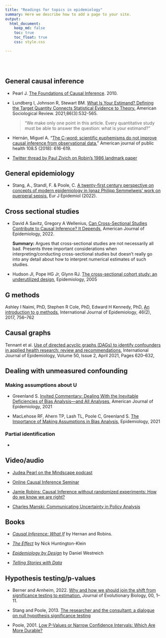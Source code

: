 ```yaml
---
title: "Readings for topics in epidemiology"
summary: Here we describe how to add a page to your site.
output:
  html_document:
    keep_md: false
    toc: true
    toc_float: true
    css: style.css

---
```


</br>
</br>

## General causal inference

- Pearl J. [The Foundations of Causal Inference](https://ftp.cs.ucla.edu/pub/stat_ser/r355-reprint.pdf). 2010.

- Lundberg I, Johnson R, Stewart BM. [What Is Your Estimand? Defining the Target Quantity Connects Statistical Evidence to Theory.](https://journals.sagepub.com/doi/10.1177/00031224211004187) American Sociological Review. 2021;86(3):532-565.

  >"We make only one point in this article. Every quantitative study must be able to answer the question: what is your estimand?"

- Hernán, Miguel A. "[The C-word: scientific euphemisms do not improve causal inference from observational data.](https://ajph.aphapublications.org/doi/10.2105/AJPH.2018.304392)" American journal of public health 108.5 (2018): 616-619.

- [Twitter thread by Paul Zivich on Robin's 1986 landmark paper](https://twitter.com/PausalZ/status/1328153586983981061)
  
## General epidemiology 

- Stang, A., Standl, F. & Poole, C. [A twenty-first century perspective on concepts of modern epidemiology in Ignaz Philipp Semmelweis’ work on puerperal sepsis.](https://doi.org/10.1007/s10654-022-00871-8) Eur J Epidemiol (2022). 

## Cross sectional studies

- David A Savitz, Gregory A Wellenius, [Can Cross-Sectional Studies Contribute to Causal Inference? It Depends](https://academic.oup.com/aje/advance-article-abstract/doi/10.1093/aje/kwac037/6539984), American Journal of Epidemiology, 2022.      

  **Summary:** Argues that cross-sectional studies are not necessarily all bad. Presents three important considerations when interpreting/conducting cross-sectional studies but doesn't really go into any detail about how to interpret numerical estimates of such studies. 
  
- Hudson JI, Pope HG Jr, Glynn RJ. [The cross-sectional cohort study: an underutilized design](https://pubmed.ncbi.nlm.nih.gov/15824552/), Epidemiology, 2005  


## G methods

Ashley I Naimi, PhD, Stephen R Cole, PhD, Edward H Kennedy, PhD, [An introduction to g methods](https://academic.oup.com/ije/article/46/2/756/2760169), International Journal of Epidemiology, 46(2), 2017, 756–762


## Causal graphs

Tennant et al. [Use of directed acyclic graphs (DAGs) to identify confounders in applied health research: review and recommendations](https://doi.org/10.1093/ije/dyaa213), International Journal of Epidemiology, Volume 50, Issue 2, April 2021, Pages 620–632, 


## Dealing with unmeasured confounding

### Making assumptions about U

- Greenland S. [Invited Commentary: Dealing With the Inevitable Deficiencies of Bias Analysis—and All Analyses](https://academic.oup.com/aje/article/190/8/1617/6189732), American Journal of Epidemiology, 2021

- MacLehose RF, Ahern TP, Lash TL, Poole C, Greenland S. [The Importance of Making Assumptions in Bias Analysis](https://journals.lww.com/epidem/Fulltext/2021/09000/The_Importance_of_Making_Assumptions_in_Bias.1.aspx), Epidemiology, 2021

### Partial identification

- 


## Video/audio

- [Judea Pearl on the Mindscape podcast](https://www.preposterousuniverse.com/podcast/2022/05/09/196-judea-pearl-on-cause-and-effect/)

- [Online Causal Inference Seminar](https://www.youtube.com/channel/UCiiOj5GSES6uw21kfXnxj3A/videos)

- [Jamie Robins: Causal Inference without randomized experiments: How do we know we are right?](https://www.youtube.com/watch?v=Joma9vbstsA) 

- [Charles Manski: Communicating Uncertainty in Policy Analysis](https://www.youtube.com/watch?v=VSxOsR9-qwQ)


## Books

- [_Causal Inference: What If_](https://www.hsph.harvard.edu/miguel-hernan/causal-inference-book/) by Hernan and Robins.

- [_The Effect_](https://theeffectbook.net/) by Nick Huntington-Klein

- [_Epidemiology by Design_](https://global.oup.com/academic/product/epidemiology-by-design-9780190665760?cc=us&lang=en&) by Daniel Westreich 

- [_Telling Stories with Data_](https://tellingstorieswithdata.com/)

## Hypothesis testing/p-values

- Berner and Arnheim, 2022. [Why and how we should join the shift from significance testing to estimation.](https://doi.org/10.1111/jeb.14009) Journal of Evolutionary Biology, 00, 1– 11.

- Stang and Poole, 2013. [The researcher and the consultant: a dialogue on null hypothesis significance testing](https://pubmed.ncbi.nlm.nih.gov/24233192/)

- Poole, 2001. [Low P-Values or Narrow Confidence Intervals: Which Are More Durable?](https://journals.lww.com/epidem/fulltext/2001/05000/low_p_values_or_narrow_confidence_intervals__which.5.aspx)